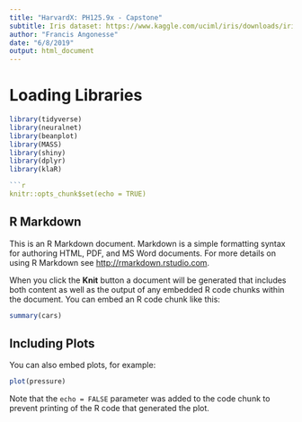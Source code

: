```yaml
---
title: "HarvardX: PH125.9x - Capstone"
subtitle: Iris dataset: https://www.kaggle.com/uciml/iris/downloads/iris-species.zip/2
author: "Francis Angonesse"
date: "6/8/2019"
output: html_document
---
```

<h1> Loading Libraries</h2>
```r
library(tidyverse)
library(neuralnet)
library(beanplot)
library(MASS)
library(shiny)
library(dplyr)
library(klaR)

```r
knitr::opts_chunk$set(echo = TRUE)
```

## R Markdown

This is an R Markdown document. Markdown is a simple formatting syntax for authoring HTML, PDF, and MS Word documents. For more details on using R Markdown see <http://rmarkdown.rstudio.com>.

When you click the **Knit** button a document will be generated that includes both content as well as the output of any embedded R code chunks within the document. You can embed an R code chunk like this:

```r
summary(cars)
```

## Including Plots

You can also embed plots, for example:

```r
plot(pressure)
```

Note that the `echo = FALSE` parameter was added to the code chunk to prevent printing of the R code that generated the plot.
